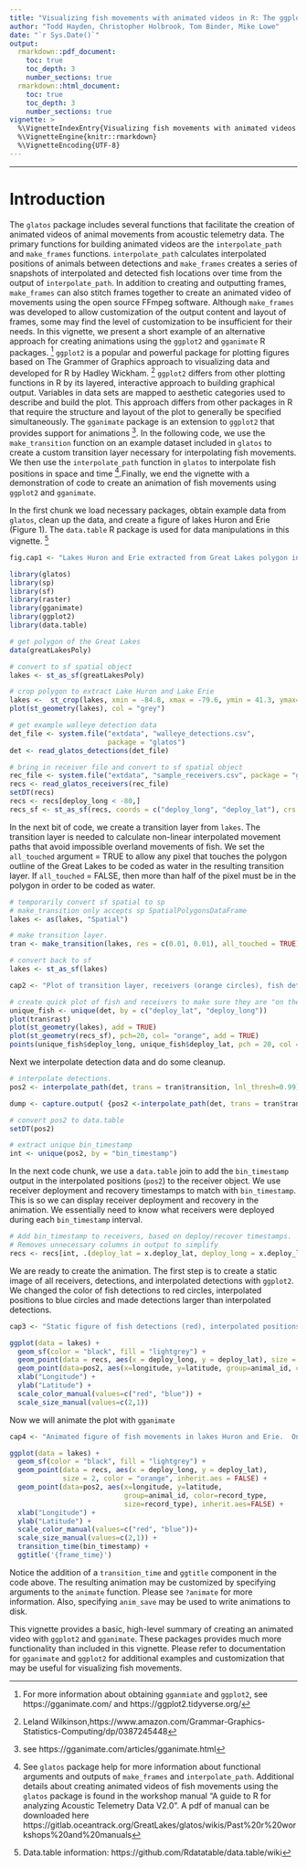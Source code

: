 ```yaml
---
title: "Visualizing fish movements with animated videos in R: The ggplot2 and gganimate packages"
author: "Todd Hayden, Christopher Holbrook, Tom Binder, Mike Lowe"
date: "`r Sys.Date()`"
output: 
  rmarkdown::pdf_document:
    toc: true
    toc_depth: 3
    number_sections: true
  rmarkdown::html_document:
    toc: true
    toc_depth: 3
    number_sections: true
vignette: >
  %\VignetteIndexEntry{Visualizing fish movements with animated videos in R: The ggplot2 and gganimate packages}
  %\VignetteEngine{knitr::rmarkdown}
  %\VignetteEncoding{UTF-8}
---
```



---

# Introduction

The `glatos` package includes several functions that facilitate the
creation of animated videos of animal movements from acoustic
telemetry data. The primary functions for building animated videos are
the `interpolate_path` and `make_frames` functions.
`interpolate_path` calculates interpolated positions of animals
between detections and `make_frames` creates a series of snapshots of
interpolated and detected fish locations over time from the output of
`interpolate_path`. In addition to creating and outputting frames,
`make_frames` can also stitch frames together to create an animated
video of movements using the open source FFmpeg software.  Although
`make_frames` was developed to allow customization of the output
content and layout of frames, some may find the level of customization
to be insufficient for their needs. In this vignette, we present a
short example of an alternative approach for creating animations using
the `ggplot2` and `gganimate` R packages. ^[For more information about
obtaining `gganmiate` and `ggplot2`, see https://gganimate.com/ and
https://ggplot2.tidyverse.org/] `ggplot2` is a popular and powerful
package for plotting figures based on The Grammer of Graphics approach
to visualizing data and developed for R by Hadley Wickham.  ^[Leland
Wilkinson,https://www.amazon.com/Grammar-Graphics-Statistics-Computing/dp/0387245448]
`ggplot2` differs from other plotting functions in R by its layered,
interactive approach to building graphical output.  Variables in data
sets are mapped to aesthetic categories used to describe and build the
plot.  This approach differs from other packages in R that require the
structure and layout of the plot to generally be specified
simultaneously.  The `gganimate` package is an extension to `ggplot2`
that provides support for animations ^[see
https://gganimate.com/articles/gganimate.html].  In the following
code, we use the `make_transition` function on an example dataset
included in `glatos` to create a custom transition layer necessary for
interpolating fish movements.  We then use the `interpolate_path`
function in `glatos` to interpolate fish positions in space and time
^[See `glatos` package help for more information about functional
arguments and outputs of `make_frames` and
`interpolate_path`. Additional details about creating animated videos
of fish movements using the `glatos` package is found in the workshop
manual "A guide to R for analyzing Acoustic Telemetry Data V2.0".  A
pdf of manual can be downloaded here
https://gitlab.oceantrack.org/GreatLakes/glatos/wikis/Past%20r%20workshops%20and%20manuals].Finally,
we end the vignette with a demonstration of code to create an
animation of fish movements using `ggplot2` and `gganimate`.

In the first chunk we load necessary packages, obtain example data
from `glatos`, clean up the data, and create a figure of
lakes Huron and Erie (Figure 1). The `data.table` R package is used
for data manipulations in this vignette. ^[Data.table information:
https://github.com/Rdatatable/data.table/wiki]

```r
fig.cap1 <- "Lakes Huron and Erie extracted from Great Lakes polygon included in the `glatos` package"

```
```r

library(glatos)
library(sp)
library(sf)
library(raster)
library(gganimate)
library(ggplot2)
library(data.table)

# get polygon of the Great Lakes 
data(greatLakesPoly)

# convert to sf spatial object
lakes <- st_as_sf(greatLakesPoly)

# crop polygon to extract Lake Huron and Lake Erie
lakes <-  st_crop(lakes, xmin = -84.8, xmax = -79.6, ymin = 41.3, ymax= 46.6)
plot(st_geometry(lakes), col = "grey")

# get example walleye detection data
det_file <- system.file("extdata", "walleye_detections.csv",
                        package = "glatos")
det <- read_glatos_detections(det_file)

# bring in receiver file and convert to sf spatial object
rec_file <- system.file("extdata", "sample_receivers.csv", package = "glatos")
recs <- read_glatos_receivers(rec_file)
setDT(recs)
recs <- recs[deploy_long < -80,]
recs_sf <- st_as_sf(recs, coords = c("deploy_long", "deploy_lat"), crs = 4326) 

```

In the next bit of code, we create a transition layer from `lakes`.
The transition layer is needed to calculate non-linear interpolated
movement paths that avoid impossible overland movements of fish. We
set the `all_touched` argument = TRUE to allow any pixel that touches
the polygon outline of the Great Lakes to be coded as water in the
resulting transition layer.  If `all_touched` = FALSE, then more than
half of the pixel must be in the polygon in order to be coded as
water.


```r

# temporarily convert sf spatial to sp
# make_transition only accepts sp SpatialPolygonsDataFrame
lakes <- as(lakes, "Spatial")

# make transition layer.
tran <- make_transition(lakes, res = c(0.01, 0.01), all_touched = TRUE)

# convert back to sf
lakes <- st_as_sf(lakes)

```

```r

cap2 <- "Plot of transition layer, receivers (orange circles), fish detection location (red circles) in lakes Huron and Erie." 

```

```r


# create quick plot of fish and receivers to make sure they are "on the map" (Figure 2)
unique_fish <- unique(det, by = c("deploy_lat", "deploy_long")) 
plot(tran$rast)
plot(st_geometry(lakes), add = TRUE)
plot(st_geometry(recs_sf), pch=20, col= "orange", add = TRUE)
points(unique_fish$deploy_long, unique_fish$deploy_lat, pch = 20, col = "red")

```

Next we interpolate detection data and do some cleanup.


```r

# interpolate detections.
pos2 <- interpolate_path(det, trans = tran$transition, lnl_thresh=0.99)

```

```r

dump <- capture.output( {pos2 <-interpolate_path(det, trans = tran$transition, lnl_thresh=0.99)})

```

```r

# convert pos2 to data.table
setDT(pos2)

# extract unique bin_timestamp
int <- unique(pos2, by = "bin_timestamp")

```

In the next code chunk, we use a `data.table` join to add the
`bin_timestamp` output in the interpolated positions (`pos2`) to the
receiver object.  We use receiver deployment and recovery timestamps
to match with `bin_timestamp`.  This is so we can display receiver
deployment and recovery in the animation.  We essentially need to know
what receivers were deployed during each `bin_timestamp` interval.


```r

# Add bin_timestamp to receivers, based on deploy/recover timestamps.
# Removes unnecessary columns in output to simplify
recs <- recs[int, .(deploy_lat = x.deploy_lat, deploy_long = x.deploy_long, station = x.station, deploy_date_time = x.deploy_date_time, recover_date_time = x.recover_date_time, bin_timestamp = i.bin_timestamp), on = .(deploy_date_time <= bin_timestamp, recover_date_time >= bin_timestamp), allow.cartesian = TRUE]


```

We are ready to create the animation.  The first step is to
create a static image of all receivers, detections, and interpolated
detections with `ggplot2`.  We changed the color of fish detections to
red circles, interpolated positions to blue circles and made
detections larger than interpolated detections.

```r

cap3 <- "Static figure of fish detections (red), interpolated positions (blue), and receivers (orange) plotted using `ggplot2`"
```

```r

ggplot(data = lakes) +
  geom_sf(color = "black", fill = "lightgrey") +
  geom_point(data = recs, aes(x = deploy_long, y = deploy_lat), size = 2, color = "orange", inherit.aes = FALSE) +
  geom_point(data=pos2, aes(x=longitude, y=latitude, group=animal_id, color=record_type, size=record_type), inherit.aes=FALSE) +
  xlab("Longitude") +
  ylab("Latitude") +
  scale_color_manual(values=c("red", "blue")) +
  scale_size_manual(values=c(2,1))


```

Now we will animate the plot with `gganimate`


```r

cap4 <- "Animated figure of fish movements in lakes Huron and Erie.  Only last image of animation is included in this vignette"

```

```r

ggplot(data = lakes) +
  geom_sf(color = "black", fill = "lightgrey") +
  geom_point(data = recs, aes(x = deploy_long, y = deploy_lat),
             size = 2, color = "orange", inherit.aes = FALSE) +
  geom_point(data=pos2, aes(x=longitude, y=latitude,
                            group=animal_id, color=record_type,
                            size=record_type), inherit.aes=FALSE) +
  xlab("Longitude") +
  ylab("Latitude") +
  scale_color_manual(values=c("red", "blue"))+
  scale_size_manual(values=c(2,1)) +
  transition_time(bin_timestamp) +
  ggtitle('{frame_time}')


```

Notice the addition of a `transition_time` and `ggtitle` component in the code above.  The resulting animation may be customized by specifying arguments to the `animate` function.  Please
see `?animate` for more information.  Also, specifying `anim_save` may
be used to write animations to disk. 

This vignette provides a basic, high-level summary of creating an
animated video with `ggplot2` and `gganimate`.  These packages
provides much more functionality than included in this vignette.
Please refer to documentation for `gganimate` and `ggplot2` for additional
examples and customization that may be useful for visualizing fish
movements.




